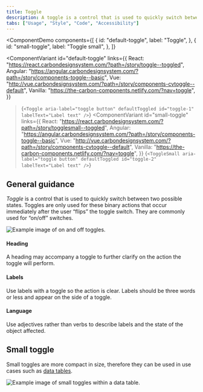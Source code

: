 ```yaml
---
title: Toggle
description: A toggle is a control that is used to quickly switch between two possible states. They are commonly used for “on/off” switches.
tabs: ["Usage", "Style", "Code", "Accessibility"]
---
```


<ComponentDemo
  components={[
    {
      id: "default-toggle",
      label: "Toggle",
    },
    {
      id: "small-toggle",
      label: "Toggle small",
    },
  ]}
>
  <ComponentVariant
    id="default-toggle"
    links={{
      React:
        "https://react.carbondesignsystem.com/?path=/story/toggle--toggled",
      Angular:
        "https://angular.carbondesignsystem.com/?path=/story/components-toggle--basic",
      Vue:
        "http://vue.carbondesignsystem.com/?path=/story/components-cvtoggle--default",
      Vanilla: "https://the-carbon-components.netlify.com/?nav=toggle",
    }}
  >{`
    <Toggle
      aria-label="toggle button"
      defaultToggled
      id="toggle-1"
      labelText="Label text"
    />
  `}</ComponentVariant>
  <ComponentVariant
    id="small-toggle"
    links={{
      React:
        "https://react.carbondesignsystem.com/?path=/story/togglesmall--toggled",
      Angular:
        "https://angular.carbondesignsystem.com/?path=/story/components-toggle--basic",
      Vue:
        "http://vue.carbondesignsystem.com/?path=/story/components-cvtoggle--default",
      Vanilla: "https://the-carbon-components.netlify.com/?nav=toggle",
    }}
  >{`
    <ToggleSmall
      aria-label="toggle button"
      defaultToggled
      id="toggle-2"
      labelText="Label text"
    />
  `}</ComponentVariant>
</ComponentDemo>

## General guidance

_Toggle_ is a control that is used to quickly switch between two possible
states. Toggles are only used for these binary actions that occur immediately
after the user “flips” the toggle switch. They are commonly used for “on/off”
switches.

<Row>
<Column colLg={8}>

![Example image of on and off toggles.](images/toggle-usage-1.png)

</Column>
</Row>

#### Heading

A heading may accompany a toggle to further clarify on the action the toggle
will perform.

#### Labels

Use labels with a toggle so the action is clear. Labels should be three words or
less and appear on the side of a toggle.

#### Language

Use adjectives rather than verbs to describe labels and the state of the object
affected.

## Small toggle

Small toggles are more compact in size, therefore they can be used in use cases such as [data tables](/components/data-table/usage).

<Row>
<Column colLg={8}>

![Example image of small toggles within a data table.](images/toggle-usage-2.png)

</Column>
</Row>
